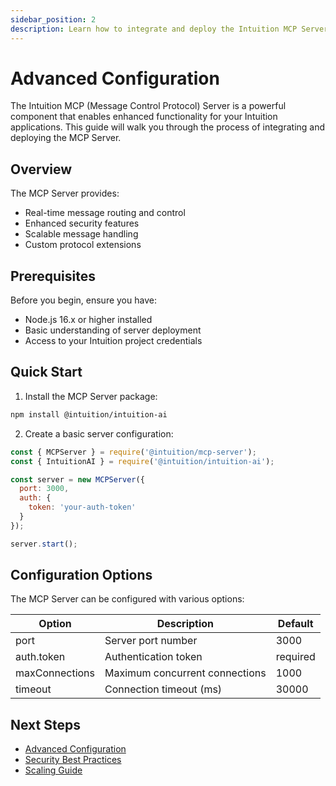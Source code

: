 ```yaml
---
sidebar_position: 2
description: Learn how to integrate and deploy the Intuition MCP Server for enhanced functionality
---
```


# Advanced Configuration

The Intuition MCP (Message Control Protocol) Server is a powerful component that enables enhanced functionality for your Intuition applications. This guide will walk you through the process of integrating and deploying the MCP Server.

## Overview

The MCP Server provides:
- Real-time message routing and control
- Enhanced security features
- Scalable message handling
- Custom protocol extensions

## Prerequisites

Before you begin, ensure you have:
- Node.js 16.x or higher installed
- Basic understanding of server deployment
- Access to your Intuition project credentials

## Quick Start

1. Install the MCP Server package:
```bash
npm install @intuition/intuition-ai
```

2. Create a basic server configuration:
```javascript
const { MCPServer } = require('@intuition/mcp-server');
const { IntuitionAI } = require('@intuition/intuition-ai');

const server = new MCPServer({
  port: 3000,
  auth: {
    token: 'your-auth-token'
  }
});

server.start();
```

## Configuration Options

The MCP Server can be configured with various options:

| Option | Description | Default |
|--------|-------------|---------|
| port | Server port number | 3000 |
| auth.token | Authentication token | required |
| maxConnections | Maximum concurrent connections | 1000 |
| timeout | Connection timeout (ms) | 30000 |

## Next Steps

- [Advanced Configuration](/guides/intuition-ai/advanced)
- [Security Best Practices](/guides/intuition-ai/intro)
- [Scaling Guide](/guides/intuition-ai/intro) 